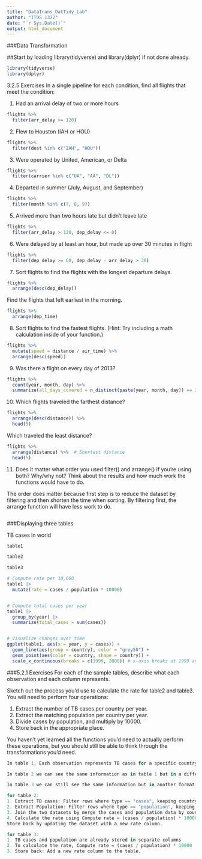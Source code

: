 ```yaml
---
title: "DataTrans_DatTidy_Lab"
author: "ITDS 1372"
date: "`r Sys.Date()`"
output: html_document
---
```


###Data Transformation

##Start by loading library(tidyverse) and library(dplyr) if not done already.

```r
library(tidyverse)
library(dplyr)
```


3.2.5 Exercises
In a single pipeline for each condition, find all flights that meet the condition:

1. Had an arrival delay of two or more hours

```r
flights %>%
  filter(arr_delay >= 120)
```

2. Flew to Houston (IAH or HOU)
```r
flights %>%
  filter(dest %in% c("IAH", "HOU"))
```

3. Were operated by United, American, or Delta
```r
flights %>%
  filter(carrier %in% c("UA", "AA", "DL"))
```

4. Departed in summer (July, August, and September)
```r
flights %>%
  filter(month %in% c(7, 8, 9))
```

5. Arrived more than two hours late but didn’t leave late
```r
flights %>%
  filter(arr_delay > 120, dep_delay <= 0)
```

6. Were delayed by at least an hour, but made up over 30 minutes in flight
```r
flights %>%
  filter(dep_delay >= 60, dep_delay - arr_delay > 30)
```

7. Sort flights to find the flights with the longest departure delays. 
```r
flights %>%
  arrange(desc(dep_delay)) 
```

Find the flights that left earliest in the morning.
```r
flights %>%
  arrange(dep_time)
```

8. Sort flights to find the fastest flights. (Hint: Try including a math calculation inside of your function.)
```r
flights %>%
  mutate(speed = distance / air_time) %>%
  arrange(desc(speed))
```

9. Was there a flight on every day of 2013?
```r
flights %>%
  count(year, month, day) %>%
  summarize(all_days_covered = n_distinct(paste(year, month, day)) == 365)
```

10. Which flights traveled the farthest distance? 
```r
flights %>%
  arrange(desc(distance)) %>% 
  head(5)
```

Which traveled the least distance?
```r
flights %>%
  arrange(distance) %>%  # Shortest distance
  head(5)
```

11. Does it matter what order you used filter() and arrange() if you’re using both? Why/why not? Think about the results and how much work the functions would have to do.

The order does matter because first step is to reduce the dataset by filtering and then shorten the time when sorting. By filtering first, the arrange function will have less work to do. 
```r
```



###Displaying three tables

TB cases in world

```r
table1
```
```r
table2
```
```r
table3
```
```r
# Compute rate per 10,000
table1 |>
  mutate(rate = cases / population * 10000)


# Compute total cases per year
table1 |> 
  group_by(year) |> 
  summarize(total_cases = sum(cases))


# Visualize changes over time
ggplot(table1, aes(x = year, y = cases)) +
  geom_line(aes(group = country), color = "grey50") +
  geom_point(aes(color = country, shape = country)) +
  scale_x_continuous(breaks = c(1999, 2000)) # x-axis breaks at 1999 and 2000
```
###5.2.1 Exercises
For each of the sample tables, describe what each observation and each column represents.

Sketch out the process you’d use to calculate the rate for table2 and table3. You will need to perform four operations:

1.  Extract the number of TB cases per country per year.
2.  Extract the matching population per country per year.
3.  Divide cases by population, and multiply by 10000.
4.  Store back in the appropriate place.

You haven’t yet learned all the functions you’d need to actually perform these operations, but you should still be able to think through the transformations you’d need.


```r
In table 1, Each observation represents TB cases for a specific country in a given year. Columns call for names of Countries, Year of the observation, number of TB cases, population of the country and rate of the cases.

In table 2 we can see the same information as in table 1 but in a different format. Cases and population are placed as observations so it results in more rows.      

In table 3 we can still see the same information but in another format. Cases and population is in the same column named 'rate'.

```


```r
for table 2:
1. Extract TB cases: Filter rows where type == "cases", keeping country, year, and count as cases.
2. Extract Population: Filter rows where type == "population", keeping country, year, and count as population.
3. Join the two datasets by merge the cases and population data by country and year.
4. Calculate the rate using Compute rate = (cases / population) * 10000.
Store back by updating the dataset with a new rate column.

for table 3:
1. TB cases and population are already stored in separate columns
2. To calculate the rate, Compute rate = (cases / population) * 10000
3. Store back: Add a new rate column to the table.

```

